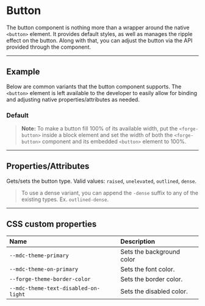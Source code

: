 
<PageSection>

# Button

The button component is nothing more than a wrapper around the native `<button>` element. It provides default styles, as well as manages the
ripple effect on the button. Along with that, you can adjust the button via the API provided through the component.

</PageSection>

---

<PageSection>

## Example

Below are common variants that the button component supports. The `<button>` element is left available to the developer to easily allow for binding and
adjusting native properties/attributes as needed.

### Default

<LiveDemo dense codeHtml={ButtonDefaultCodeHtml()}>
  <ButtonDemo />
</LiveDemo>

> **Note:** To make a button fill 100% of its available width, put the `<forge-button>` inside a block element and set
> the width of both the `<forge-button>` component and its embedded `<button>` element to 100%.

</PageSection>

---

<PageSection>

## Properties/Attributes

<PropertyDef name="type" type="string" defaultValue="undefined">

Gets/sets the button type. Valid values: `raised`, `unelevated`, `outlined`, `dense`.
  
</PropertyDef>

> To use a dense variant, you can append the `-dense` suffix to any of the existing types. Ex. `outlined-dense`.

</PageSection>

---

<PageSection>

## CSS custom properties

| Name                                    | Description
| :---------------------------------------| :----------------
| `--mdc-theme-primary`                   | Sets the background color
| `--mdc-theme-on-primary`                | Sets the font color.
| `--forge-theme-border-color`            | Sets the border color.
| `--mdc-theme-text-disabled-on-light`    | Sets the disabled color.

</PageSection>
